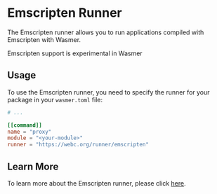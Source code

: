 
# Emscripten Runner

The Emscripten runner allows you to run applications compiled with Emscripten with Wasmer.

<Callout type="info">
Emscripten support is experimental in Wasmer
</Callout>

## Usage

To use the Emscripten runner, you need to specify the runner for your package in your `wasmer.toml` file:

```toml  filename="wasmer.toml" copy
# ...

[[command]]
name = "proxy"
module = "<your-module>"
runner = "https://webc.org/runner/emscripten"
```

## Learn More

To learn more about the Emscripten runner, please click [here](https://docs.rs/webc/latest/webc/metadata/annotations/constant.EMSCRIPTEN_RUNNER_URI.html).
